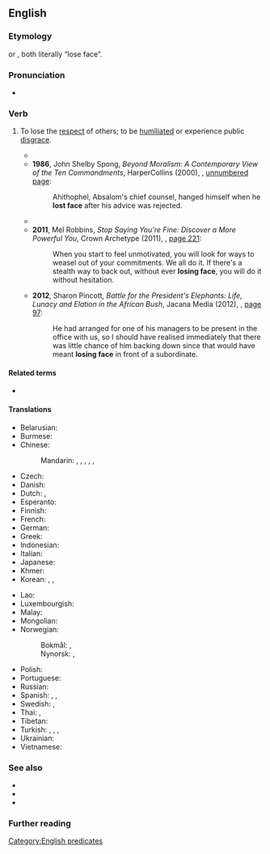 ==English==
{{was wotd|2013|January|25|2015|January|25}}

===Etymology===
{{calque|en|zh|-}} {{zh-l|丟臉|tr=diūliǎn}} or {{zh-l|丟面子|tr=diū miànzi}}, both literally “lose face”.

===Pronunciation===
* {{audio|en|en-au-lose face.ogg|Audio (AU)}}

===Verb===
{{en-verb|lose<,,lost> face}}

# {{lb|en|idiomatic}} To lose the [[respect]] of others; to be [[humiliate]]d or experience public [[disgrace]].
#* {{quote-journal|en|year=1942|month=March|title=Notes and News: Monument to a Stillborn Railway|journal=Railway Magazine|page=88|text="The Chengtu revolutionaries were fantastically colourful in the Szechwanese manner&mdash;they costumed themselves as heroes of the stage and their energies were chiefly occupied in tying ropes across the main streets so that when Imperial officials rode by in their litters they would have to get down and crawl under, '''losing face'''.}}
#* '''1986''', John Shelby Spong, ''Beyond Moralism: A Contemporary View of the Ten Commandments'', HarperCollins (2000), {{ISBN|9781878282149}}, [http://books.google.com/books?id=J7TT9J67GFcC&pg=PT101&dq=%22lost+face%2 unnumbered page]:
#*: Ahithophel, Absalom's chief counsel, hanged himself when he '''lost face''' after his advice was rejected.
#* {{quote-journal
|en
|date=March 15, 1996
|last=Evans
|first=Michael
|title=China offensive cannot be ruled out, experts say
|journal={{w|The Times}}
|url=https://archive.org/details/NewsUK1996UKEnglish/Mar%2015%201996%2C%20The%20Times%2C%20%2365528%2C%20UK%20%28en%29/
|issue=65,528
|issn=0140-0460
|oclc=502384265
|page=14
|section=Overseas News
|pageurl=https://archive.org/details/NewsUK1996UKEnglish/Mar%2015%201996%2C%20The%20Times%2C%20%2365528%2C%20UK%20%28en%29/page/n13/
|column=7
|text=The intelligence sources said the Chinese would not want to '''lose face'''. One source said, however: "The show of military muscle has provoked an international reaction and that may be enough face saved."}}
#* '''2011''', Mel Robbins, ''Stop Saying You're Fine: Discover a More Powerful You'', Crown Archetype (2011), {{ISBN|9780307716729}}, [http://books.google.com/books?id=VHcJIPSajrcC&pg=PA221#v=onepage&q&f=false page 221]:
#*: When you start to feel unmotivated, you will look for ways to weasel out of your commitments. We all do it. If there's a stealth way to back out, without ever '''losing face''', you will do it without hesitation.
#* '''2012''', Sharon Pincott, ''Battle for the President's Elephants: Life, Lunacy and Elation in the African Bush'', Jacana Media (2012), {{ISBN|9781431403592}}, [http://books.google.com/books?id=GP-RtQMzxoAC&pg=PA97&dq=%22losing+face%22 page 97]:
#*: He had arranged for one of his managers to be present in the office with us, so I should have realised immediately that there was little chance of him backing down since that would have meant '''losing face''' in front of a subordinate.

====Related terms====
* {{l|en|loss of face}}

====Translations====
{{trans-top|lose respect of others}}
* Belarusian: {{t|be|стра́ціць твар|pf}}
* Burmese: {{t-needed|my}}
* Chinese:
*: Mandarin: {{t+|cmn|丟臉}}, {{t+|cmn|丢脸|tr=diūliǎn}}, {{t+|cmn|丟人}}, {{t+|cmn|丢人|tr=diūrén}}, {{t+|cmn|丟面子}}, {{t+|cmn|丢面子|tr=diū miànzi}}
* Czech: {{t|cs|ztratit tvář|pf}}
* Danish: {{t|da|tabe ansigt}}
* Dutch: {{t|nl|gezicht verliezen}}, {{l|nl|gezichtsverlies}} {{l|nl|lijden}}
* Esperanto: {{t|eo|perdi la vizaĝon}}
* Finnish: {{t+|fi|menettää kasvonsa}}
* French: {{t+|fr|perdre la face}}
* German: {{t+|de|das Gesicht verlieren}}
* Greek: {{t+|el|ρεζιλεύομαι}}
* Indonesian: {{t+|id|kehilangan muka}}
* Italian: {{t|it|perdere la faccia}}
* Japanese: {{t|ja|[[面目]][[を]][[失う]]|tr=めんぼくをうしなう, menboku o ushinau}}
* Khmer: {{t+|km|ខ្មាស}}
* Korean: {{t|ko|[[체면]][[-을]] [[잃다]]}}, {{t+|ko|[[얼굴]][[-이]] [[깎이다]]}}, {{t+|ko|[[낯]][[-이]] [[깎이다]]}}
{{trans-mid}}
* Lao: {{t-needed|lo}}
* Luxembourgish: {{t|lb|d'Gesiicht verléieren}}
* Malay: {{t|ms|jatuh air muka}}
* Mongolian: {{t-needed|mn}}
* Norwegian:
*: Bokmål: {{t+|nb|tape ansikt}}, {{t|nb|miste ansikt}}
*: Nynorsk: {{t|nn|miste andlet}}, {{t|nn|miste ansikt}}
* Polish: {{t+|pl|stracić twarz|pf}}
* Portuguese: {{t|pt|[[perder]] [[o]] [[respeito]]}}
* Russian: {{t|ru|потеря́ть лицо́|pf}}
* Spanish: {{t+|es|desprestigiarse}}, {{t|es|quedar mal parado}}, {{t|es|perder la cara}}
* Swedish: {{t|sv|förlora ansiktet}}, {{t|sv|tappa ansiktet}}
* Thai: {{t+|th|เสียหน้า}}, {{t+|th|หน้าแหก}}
* Tibetan: {{t|bo|སྤམ་ཤོར}}
* Turkish: {{t|tr|itibarını kaybetmek}}, {{t|tr|mahçup olmak}}, {{t|tr|saygınlığını yitirmek}}, {{t+|tr|yüzü kalmamak}}
* Ukrainian: {{t|uk|втра́тити обли́ччя|pf}}
* Vietnamese: {{t+|vi|mất mặt}}
{{trans-bottom}}

===See also===
* {{l|en|egg on one's face}}
* {{l|en|give face}}
* {{l|en|save face}}

===Further reading===
{{pedia|Face (sociological concept)}}

[[Category:English predicates]]